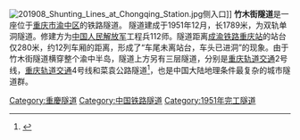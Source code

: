 [[File:201908_Shunting_Lines_at_Chongqing_Station.jpg|thumb]]侧入口]]
'''竹木街隧道'''是一座位于[[重庆市|重庆市]][[渝中区|渝中区]]的铁路隧道。
隧道建成于1951年12月，长1789米，为双轨单洞隧道。修建方为[[中国人民解放军|中国人民解放军]]工程兵112师。隧道距离[[成渝铁路|成渝铁路]][[重庆站|重庆站]]的站台仅280米，约12列车厢的距离，形成了“车尾未离站台，车头已进洞”的现象。由于竹木街隧道横穿整个渝中半岛，隧道上方另有三层隧道，分别是[[重庆轨道交通|重庆轨道交通]]2号线，[[重庆轨道交通|重庆轨道交通]]4号线和菜袁公路隧道<ref>{{cite news|title=国内最大的城市隧道嘉华大坪隧道贯通|url=http://finance.sina.com.cn/roll/20061216/19131104092.shtml|work=新华网|publisher=新浪网|date=2006-12-16|accessdate=2019-05-04|archive-date=2019-05-04|archive-url=https://web.archive.org/web/20190504155131/http://finance.sina.com.cn/roll/20061216/19131104092.shtml|dead-url=no}}</ref>，也是中国大陆地理条件最复杂的城市隧道群。
{{重庆}}
{{重庆小作品}}
[[Category:重慶隧道|Category:重慶隧道]]
[[Category:中国铁路隧道|Category:中国铁路隧道]]
[[Category:1951年完工隧道|Category:1951年完工隧道]]